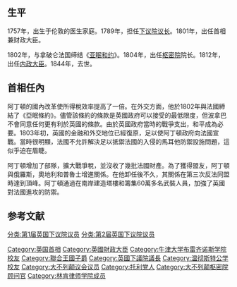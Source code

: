 {{Infobox Prime Minister
| name= 亨利·阿丁頓{{small| [[非常尊敬的|閣下]]}}
| original_name = {{lang|en|The Rt Hon. Henry Addington}}
| image= Henry Addington by Beechey.jpg
| order= [[聯合王國首相|聯合王國首相]]
| term_start=1801年3月17日
| term_end=1804年5月10日
| predecessor=[[小皮特|小皮特]]
| successor=[[小皮特|小皮特]]
| order2=[[英國財政大臣|財政大臣]]
| term_start2=1801年3月17日
| term_end2=1804年5月10日
| predecessor2=[[小皮特|小皮特]]
| successor2=[[小皮特|小皮特]]
| birth_date=1757年5月30日
| birth_place= [[倫敦|倫敦]][[霍爾本|霍爾本]]
| death_date= 1844年2月15日
| death_place= [[英格蘭|英格蘭]][[薩里郡|薩里郡]][[列治文_(倫敦)|列治文]]
| resting_place={{link-en|St Mary the Virgin, Mortlake|St Mary the Virgin, Mortlake}}
| spouse= [[烏爾蘇拉·瑪麗·哈蒙德|烏爾蘇拉·瑪麗·哈蒙德]]<br />（{{lang|en|Ursula Mary Hammond}}）、<br />[[瑪麗·安妮·湯森|瑪麗·安妮·湯森{{small]]<br />（Hon. Mary Anne Townsend）
| party= [[托利黨|托利黨]]
|signature=Henry Addington, 1st Viscount Sidmouth Signature.svg
}}

'''第一代西德默斯子爵亨利·阿丁頓'''，[[英國樞密院|PC]]（'''Henry Addington, 1st Viscount Sidmouth'''，{{bd|1757年|5月30日|1844年|2月15日|catIdx=S}}），[[英國|英國]][[托利黨|托利黨]][[政治家|政治家]]，1801年至1804年出任[[英國首相|英國首相]]。<ref>{{Cite web |url=https://www.gov.uk/government/history/past-prime-ministers/henry-addington-1st-viscount-sidmouth |title=History of Henry Addington 1st Viscount Sidmouth - GOV.UK |accessdate=2019-01-26 |archive-date=2019-01-26 |archive-url=https://web.archive.org/web/20190126164242/https://www.gov.uk/government/history/past-prime-ministers/henry-addington-1st-viscount-sidmouth |dead-url=no }}</ref><ref>{{Cite web |url=https://www.encyclopedia.com/people/history/british-and-irish-history-biographies/henry-addington-viscount-sidmouth |title=Henry Addington Viscount Sidmouth {{!}} Encyclopedia.com |accessdate=2019-01-26 |archive-date=2019-01-26 |archive-url=https://web.archive.org/web/20190126164233/https://www.encyclopedia.com/people/history/british-and-irish-history-biographies/henry-addington-viscount-sidmouth |dead-url=no }}</ref>

== 生平 ==
1757年，出生于伦敦的医生家庭。1789年，担任[[下议院议长|下议院议长]]。1801年，出任首相兼财政大臣。

1802年，与拿破仑法国缔结《[[亚眠和约|亚眠和约]]》。1804年，出任[[枢密院|枢密院]]院长。1812年，出任[[内政大臣|内政大臣]]。1844年，去世。

==首相任內==
阿丁頓的國內改革使所得稅效率提高了一倍。在外交方面，他於1802年與法國締結了《亞眠條約》。儘管該條約的條款是英國政府可以接受的最低限度，但波拿巴不會同意任何更有利於英國的條款。由於英國政府當時的戰爭支出，和平成為必要。1803年初，英國的金融和外交地位已經復原，足以使阿丁頓政府向法國宣戰。當時很明顯，法國不允許解決足以抵禦法國的入侵的馬耳他防禦設施問題，這似乎迫在眉睫。

阿丁頓增加了部隊，擴大戰爭稅，並沒收了幾批法國財產。為了獲得盟友，阿丁頓與俄羅斯，奧地利和普魯士增進關係。在他卸任後不久，其關係在第三次反法同盟時達到頂峰。阿丁頓通過在南岸建造塔樓和籌集60萬多名武裝人員，加強了英國對法國進攻的防禦。

{{英國首相}}
{{英國財政大臣}}

== 参考文献 ==
{{reflist}}
{{Authority control}}
{{DEFAULTSORT:Sidmouth, Henry Addington, 1st Viscount}}

[[Category:英国首相|Category:英国首相]]
[[Category:英國財政大臣|Category:英國財政大臣]]
[[Category:牛津大学布雷齐诺斯学院校友|Category:牛津大学布雷齐诺斯学院校友]]
[[Category:聯合王國子爵|Category:聯合王國子爵]]
[[Category:英國下議院議長|Category:英國下議院議長]]
[[Category:温彻斯特公学校友|Category:温彻斯特公学校友]]
[[Category:大不列颠议会议员|Category:大不列颠议会议员]]
[[Category:托利党人|Category:托利党人]]
[[分类:第1届英国下议院议员|分类:第1届英国下议院议员]]
[[分类:第2届英国下议院议员|分类:第2届英国下议院议员]]
[[Category:大不列颠枢密院顾问官|Category:大不列颠枢密院顾问官]]
[[Category:林肯律师学院成员|Category:林肯律师学院成员]]